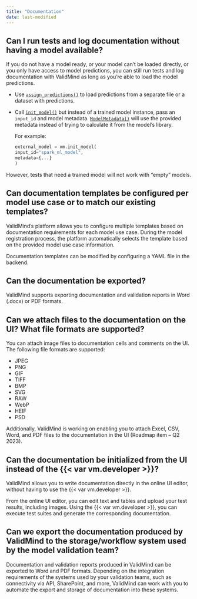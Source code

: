 ```yaml
---
title: "Documentation"
date: last-modified
---
```


## Can I run tests and log documentation without having a model available?

If you do not have a model ready, or your model can't be loaded directly, or you only have access to model predictions, you can still run tests and log documentation with ValidMind as long as you're able to load the model predictions.

- Use [`assign_predictions()`](https://docs.validmind.ai/validmind/validmind/vm_models.html#VMDataset.assign_predictions) to load predictions from a separate file or a dataset with predictions.
- Call [`init_model()`](https://docs.validmind.ai/validmind/validmind.html#init_model) but instead of a trained model instance, pass an `input_id` and model metadata. [`ModelMetadata()`](https://docs.validmind.ai/validmind/validmind/tests/model_validation/ModelMetadata.html#ModelMetadata) will use the provided metadata instead of trying to calculate it from the model's library. 

    For example: 

    ```python
    external_model = vm.init_model(
    input_id="spark_ml_model",
    metadata={...}
    )
    ```

::: {.callout title="If neither a trained model instance nor metadata is provided, `init_model()` will return an error.  "}
However, tests that need a trained model will not work with "empty" models.
:::

## Can documentation templates be configured per model use case or to match our existing templates?

ValidMind's platform allows you to configure multiple templates based on documentation requirements for each model use case. During the model registration process, the platform automatically selects the template based on the provided model use case information.

Documentation templates can be modified by configuring a YAML file in the backend.

## Can the documentation be exported?

ValidMind supports exporting documentation and validation reports in Word (.docx) or PDF formats.

## Can we attach files to the documentation on the UI? What file formats are supported?

You can attach image files to documentation cells and comments on the UI. The following file formats are supported:

- JPEG
- PNG
- GIF
- TIFF
- BMP
- SVG
- RAW
- WebP
- HEIF
- PSD

Additionally, ValidMind is working on enabling you to attach Excel, CSV, Word, and PDF files to the documentation in the UI (Roadmap item – Q2 2023).

## Can the documentation be initialized from the UI instead of the {{< var vm.developer >}}?

ValidMind allows you to write documentation directly in the online UI editor, without having to use the {{< var vm.developer >}}.

From the online UI editor, you can edit text and tables and upload your test results, including images. Using the {{< var vm.developer >}}, you can execute test suites and generate the corresponding documentation.

## Can we export the documentation produced by ValidMind to the storage/workflow system used by the model validation team?

Documentation and validation reports produced in ValidMind can be exported to Word and PDF formats. Depending on the integration requirements of the systems used by your validation teams, such as connectivity via API, SharePoint, and more, ValidMind can work with you to automate the export and storage of documentation into these systems.
